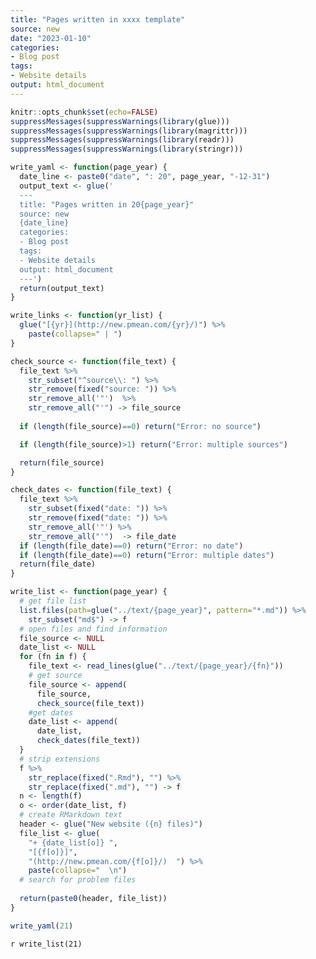```yaml
---
title: "Pages written in xxxx template"
source: new
date: "2023-01-10"
categories:
- Blog post
tags:
- Website details
output: html_document
---
```


```r
knitr::opts_chunk$set(echo=FALSE)
suppressMessages(suppressWarnings(library(glue)))
suppressMessages(suppressWarnings(library(magrittr)))
suppressMessages(suppressWarnings(library(readr)))
suppressMessages(suppressWarnings(library(stringr)))
```

```r
write_yaml <- function(page_year) {
  date_line <- paste0("date", ": 20", page_year, "-12-31")
  output_text <- glue('
  ---
  title: "Pages written in 20{page_year}"
  source: new
  {date_line}
  categories:
  - Blog post
  tags:
  - Website details
  output: html_document
  ---')
  return(output_text)
}
```

```r
write_links <- function(yr_list) {
  glue("[{yr}](http://new.pmean.com/{yr}/)") %>%
    paste(collapse=" | ")
}
```

```r
check_source <- function(file_text) {
  file_text %>%
    str_subset("^source\\: ") %>%
    str_remove(fixed("source: ")) %>%
    str_remove_all('"')  %>%
    str_remove_all("'") -> file_source
  
  if (length(file_source)==0) return("Error: no source")

  if (length(file_source)>1) return("Error: multiple sources")

  return(file_source)
}
```

```r
check_dates <- function(file_text) {
  file_text %>%
    str_subset(fixed("date: ")) %>%
    str_remove(fixed("date: ")) %>%
    str_remove_all('"') %>%
    str_remove_all("'")  -> file_date
  if (length(file_date)==0) return("Error: no date")
  if (length(file_date)==0) return("Error: multiple dates")
  return(file_date)
}
```

```r
write_list <- function(page_year) {
  # get file list
  list.files(path=glue("../text/{page_year}", pattern="*.md")) %>%
    str_subset("md$") -> f
  # open files and find information
  file_source <- NULL
  date_list <- NULL
  for (fn in f) {
    file_text <- read_lines(glue("../text/{page_year}/{fn}"))
    # get source
    file_source <- append(
      file_source,
      check_source(file_text))
    #get dates
    date_list <- append(
      date_list,
      check_dates(file_text))
  }
  # strip extensions
  f %>%
    str_replace(fixed(".Rmd"), "") %>%
    str_replace(fixed(".md"), "") -> f
  n <- length(f)
  o <- order(date_list, f)
  # create RMarkdown text
  header <- glue("New website ({n} files)")
  file_list <- glue(
    "+ {date_list[o]} ",
    "[{f[o]}]",
    "(http://new.pmean.com/{f[o]}/)  ") %>%
    paste(collapse="  \n")
  # search for problem files
  
  return(paste0(header, file_list))
}
```

```r
write_yaml(21)
```

`r write_list(21)`